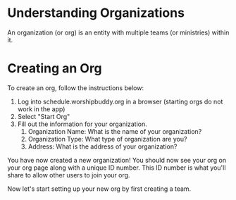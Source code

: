 # Understanding Organizations
An organization (or org) is an entity with multiple teams (or ministries) within it.

# Creating an Org
To create an org, follow the instructions below:

1. Log into schedule.worshipbuddy.org in a browser (starting orgs do not work in the app) 
2. Select "Start Org"
3. Fill out the information for your organization.
    1. Organization Name: What is the name of your organization?
    2. Organization Type: What type of organization are you?
    3. Address: What is the address of your organization?

You have now created a new organization! You should now see your org on your org page along with a unique ID number. This ID number is what you'll share to allow other users to join your org. 

Now let's start setting up your new org by first creating a team. 